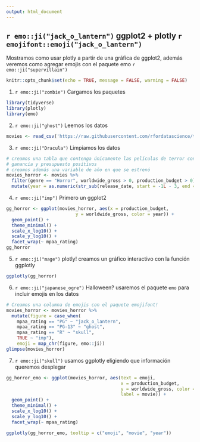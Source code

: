 ```yaml
---
output: html_document
---
```


## `r emo::ji("jack_o_lantern")` ggplot2 + plotly `r emojifont::emoji("jack_o_lantern")`

Mostramos como usar plotly a partir de una gráfica de ggplot2, además veremos 
como agregar emojis con el paquete emo `r emo::ji("supervillain")`

```r
knitr::opts_chunk$set(echo = TRUE, message = FALSE, warning = FALSE)
```

1. `r emo::ji("zombie")` Cargamos los paquetes

```r
library(tidyverse)
library(plotly)
library(emo)
```

2. `r emo::ji("ghost")` Leemos los datos

```r
movies <- read_csv('https://raw.githubusercontent.com/rfordatascience/tidytuesday/master/data/2018/2018-10-23/movie_profit.csv')
```

3. `r emo::ji("Dracula")` Limpiamos los datos

```r
# creamos una tabla que contenga únicamente las películas de terror con
# ganancia y presupuesto positivos
# creamos además una variable de año en que se estrenó
movies_horror <- movies %>%
  filter(genre == "Horror", worldwide_gross > 0, production_budget > 0) %>%
  mutate(year = as.numeric(str_sub(release_date, start = -1L - 3, end = -1L)))
```


4. `r emo::ji("imp")` Primero un ggplot2

```r
gg_horror <- ggplot(movies_horror, aes(x = production_budget,
                          y = worldwide_gross, color = year)) +
  geom_point() +
  theme_minimal() +
  scale_x_log10() +
  scale_y_log10() +
  facet_wrap(~ mpaa_rating)
gg_horror
```

5. `r emo::ji("mage")` plotly! creamos un gráfico interactivo con la función ggplotly

```r
ggplotly(gg_horror)
```

6. `r emo::ji("japanese_ogre")` Halloween? usaremos el paquete `emo` para incluir emojis en los datos

```r
# Creamos una columna de emojis con el paquete emojifont!
movies_horror <- movies_horror %>% 
  mutate(figure = case_when(
    mpaa_rating == "PG" ~ "jack_o_lantern",
    mpaa_rating == "PG-13" ~ "ghost",
    mpaa_rating == "R" ~ "skull",
    TRUE ~ "imp"),
    emoji = map_chr(figure, emo::ji))
glimpse(movies_horror)
```

7. `r emo::ji("skull")` usamos ggplotly eligiendo que información queremos desplegar

```r
gg_horror_emo <- ggplot(movies_horror, aes(text = emoji, 
                                           x = production_budget, 
                                           y = worldwide_gross, color = year, 
                                           label = movie)) +
  geom_point() +
  theme_minimal() +
  scale_x_log10() +
  scale_y_log10() +
  facet_wrap(~ mpaa_rating)

ggplotly(gg_horror_emo, tooltip = c("emoji", "movie", "year"))
```



